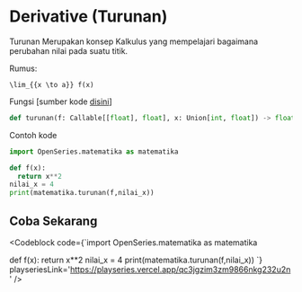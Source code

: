 
# Derivative (Turunan)

Turunan Merupakan konsep Kalkulus yang mempelajari bagaimana perubahan
nilai pada suatu titik.

Rumus:

```
\lim_{{x \to a}} f(x)
```

Fungsi [sumber kode [disini](https://github.com/bellshade/OpenSeries/blob/8766497be42a76a175a94a84cc5609c94c015c61/OpenSeries/matematika.py#L552)]

```python
def turunan(f: Callable[[float], float], x: Union[int, float]) -> float:
```

Contoh kode

```python
import OpenSeries.matematika as matematika

def f(x):
  return x**2
nilai_x = 4
print(matematika.turunan(f,nilai_x))
```

## Coba Sekarang

<Codeblock code={`import OpenSeries.matematika as matematika

def f(x):
return x\*\*2
nilai_x = 4
print(matematika.turunan(f,nilai_x))
`} playseriesLink='https://playseries.vercel.app/qc3jgzim3zm9866nkg232u2n' />
